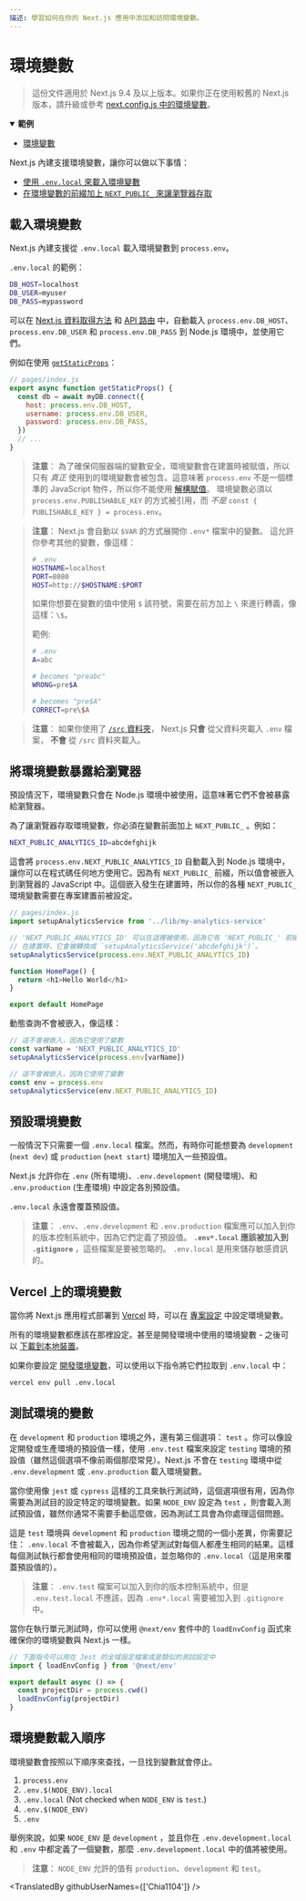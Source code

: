 ```yaml
---
描述: 學習如何在你的 Next.js 應用中添加和訪問環境變數。
---
```


# 環境變數

> 這份文件適用於 Next.js 9.4 及以上版本。如果你正在使用較舊的 Next.js 版本，請升級或參考 [next.config.js 中的環境變數](/docs/api-reference/next.config.js/environment-variables.md)。

<details open>
  <summary><b>範例</b></summary>
  <ul>
    <li><a href="https://github.com/vercel/next.js/tree/canary/examples/environment-variables">環境變數</a></li>
  </ul>
</details>

Next.js 內建支援環境變數，讓你可以做以下事情：

- [使用 `.env.local` 來載入環境變數](#loading-environment-variables)
- [在環境變數的前綴加上 `NEXT_PUBLIC_` 來讓瀏覽器存取](#exposing-environment-variables-to-the-browser)

## 載入環境變數

Next.js 內建支援從 `.env.local` 載入環境變數到 `process.env`。

`.env.local` 的範例：

```bash
DB_HOST=localhost
DB_USER=myuser
DB_PASS=mypassword
```

可以在 [Next.js 資料取得方法](/docs/basic-features/data-fetching/overview.md) 和 [API 路由](/docs/api-routes/introduction.md) 中，自動載入 `process.env.DB_HOST`、`process.env.DB_USER` 和 `process.env.DB_PASS` 到 Node.js 環境中，並使用它們。

例如在使用 [`getStaticProps`](/docs/basic-features/data-fetching/get-static-props.md)：

```js
// pages/index.js
export async function getStaticProps() {
  const db = await myDB.connect({
    host: process.env.DB_HOST,
    username: process.env.DB_USER,
    password: process.env.DB_PASS,
  })
  // ...
}
```

> **注意**： 為了確保伺服器端的變數安全，環境變數會在建置時被賦值，所以只有 _真正_ 使用到的環境變數會被包含。這意味著 `process.env` 不是一個標準的 JavaScript 物件，所以你不能使用
> [解構賦值](https://developer.mozilla.org/en-US/docs/Web/JavaScript/Reference/Operators/Destructuring_assignment)。
> 環境變數必須以 `process.env.PUBLISHABLE_KEY` 的方式被引用，而 _不是_  `const { PUBLISHABLE_KEY } = process.env`。

> **注意**： Next.js 會自動以 `$VAR` 的方式展開你 `.env*` 檔案中的變數。
> 這允許你參考其他的變數，像這樣：
>
> ```bash
> # .env
> HOSTNAME=localhost
> PORT=8080
> HOST=http://$HOSTNAME:$PORT
> ```
>
> 如果你想要在變數的值中使用 `$` 該符號，需要在前方加上 `\` 來進行轉義，像這樣：`\$`。
>
> 範例:
>
> ```bash
> # .env
> A=abc
>
> # becomes "preabc"
> WRONG=pre$A
>
> # becomes "pre$A"
> CORRECT=pre\$A
> ```

> **注意**： 如果你使用了 [`/src` 資料夾](/docs/advanced-features/src-directory)， Next.js **只會** 從父資料夾載入 `.env` 檔案， **不會** 從 `/src` 資料夾載入。

## 將環境變數暴露給瀏覽器

預設情況下，環境變數只會在 Node.js 環境中被使用，這意味著它們不會被暴露給瀏覽器。

為了讓瀏覽器存取環境變數，你必須在變數前面加上 `NEXT_PUBLIC_` 。例如：

```bash
NEXT_PUBLIC_ANALYTICS_ID=abcdefghijk
```

這會將 `process.env.NEXT_PUBLIC_ANALYTICS_ID` 自動載入到 Node.js 環境中，讓你可以在程式碼任何地方使用它。因為有 `NEXT_PUBLIC_` 前綴，所以值會被嵌入到瀏覽器的 JavaScript 中。這個嵌入發生在建置時，所以你的各種 `NEXT_PUBLIC_` 環境變數需要在專案建置前被設定。

```js
// pages/index.js
import setupAnalyticsService from '../lib/my-analytics-service'

// 'NEXT_PUBLIC_ANALYTICS_ID' 可以在這裡被使用，因為它有 'NEXT_PUBLIC_' 前綴。
// 在建置時，它會被轉換成 `setupAnalyticsService('abcdefghijk')`。
setupAnalyticsService(process.env.NEXT_PUBLIC_ANALYTICS_ID)

function HomePage() {
  return <h1>Hello World</h1>
}

export default HomePage
```

動態查詢不會被嵌入，像這樣：

```js
// 這不會被嵌入，因為它使用了變數
const varName = 'NEXT_PUBLIC_ANALYTICS_ID'
setupAnalyticsService(process.env[varName])

// 這不會被嵌入，因為它使用了變數
const env = process.env
setupAnalyticsService(env.NEXT_PUBLIC_ANALYTICS_ID)
```

## 預設環境變數

一般情況下只需要一個 `.env.local` 檔案。然而，有時你可能想要為 `development` (`next dev`) 或 `production` (`next start`) 環境加入一些預設值。

Next.js 允許你在 `.env` (所有環境)、`.env.development` (開發環境)、和 `.env.production` (生產環境) 中設定各別預設值。

`.env.local` 永遠會覆蓋預設值。

> **注意**： `.env`、`.env.development` 和 `.env.production` 檔案應可以加入到你的版本控制系統中，因為它們定義了預設值。 **`.env*.local` 應該被加入到 `.gitignore`** ，這些檔案是要被忽略的。 `.env.local` 是用來儲存敏感資訊的。

## Vercel 上的環境變數

當你將 Next.js 應用程式部署到 [Vercel](https://vercel.com) 時，可以在 [專案設定](https://vercel.com/docs/concepts/projects/environment-variables?utm_source=next-site&utm_medium=docs&utm_campaign=next-website) 中設定環境變數。

所有的環境變數都應該在那裡設定。甚至是開發環境中使用的環境變數 - 之後可以 [下載到本地裝置](https://vercel.com/docs/concepts/projects/environment-variables#development-environment-variables?utm_source=next-site&utm_medium=docs&utm_campaign=next-website)。

如果你要設定 [開發環境變數](https://vercel.com/docs/concepts/projects/environment-variables#development-environment-variables?utm_source=next-site&utm_medium=docs&utm_campaign=next-website)，可以使用以下指令將它們拉取到 `.env.local` 中：

```bash
vercel env pull .env.local
```

## 測試環境的變數

在 `development` 和 `production` 環境之外，還有第三個選項： `test` 。你可以像設定開發或生產環境的預設值一樣，使用 `.env.test` 檔案來設定 `testing` 環境的預設值（雖然這個選項不像前兩個那麼常見）。Next.js 不會在 `testing` 環境中從 `.env.development` 或 `.env.production` 載入環境變數。

當你使用像 `jest` 或 `cypress` 這樣的工具來執行測試時，這個選項很有用，因為你需要為測試目的設定特定的環境變數。如果 `NODE_ENV` 設定為 `test` ，則會載入測試預設值，雖然你通常不需要手動這麼做，因為測試工具會為你處理這個問題。

這是 `test` 環境與 `development` 和 `production` 環境之間的一個小差異，你需要記住： `.env.local` 不會被載入，因為你希望測試對每個人都產生相同的結果。這樣每個測試執行都會使用相同的環境預設值，並忽略你的 `.env.local`（這是用來覆蓋預設值的）。

> **注意**： `.env.test` 檔案可以加入到你的版本控制系統中，但是 `.env.test.local` 不應該，因為 `.env*.local` 需要被加入到 `.gitignore` 中。

當你在執行單元測試時，你可以使用 `@next/env` 套件中的 `loadEnvConfig` 函式來確保你的環境變數與 Next.js 一樣。

```js
// 下面指令可以用在 Jest 的全域設定檔案或是類似的測試設定中
import { loadEnvConfig } from '@next/env'

export default async () => {
  const projectDir = process.cwd()
  loadEnvConfig(projectDir)
}
```

## 環境變數載入順序

環境變數會按照以下順序來查找，一旦找到變數就會停止。

1. `process.env`
1. `.env.$(NODE_ENV).local`
1. `.env.local` (Not checked when `NODE_ENV` is `test`.)
1. `.env.$(NODE_ENV)`
1. `.env`

舉例來說，如果 `NODE_ENV` 是 `development` ，並且你在 `.env.development.local` 和 `.env` 中都定義了一個變數，那麼 `.env.development.local` 中的值將被使用。

> **注意**： `NODE_ENV` 允許的值有 `production`、`development` 和 `test`。

<TranslatedBy githubUserNames={['Chia1104']} />
